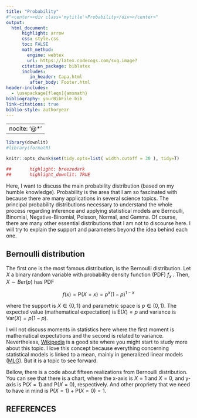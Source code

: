 ---
title: "Probability"
#"<center><div class='mytitle'>Probability</div></center>"
output:
  html_document:
      highlight: arrow
      css: style.css
      toc: FALSE
      math_method: 
        engine: webtex
        url: https://latex.codecogs.com/svg.image?
      citation_package: biblatex
      includes: 
         in_header: Capa.html
         after_body: Footer.html
header-includes:
  - \usepackage[fleqn]{amsmath}
bibliography: yourBibFile.bib
link-citations: true
biblio-style: authoryear
---


---
nocite: '@*'
---

```{r setup, include=FALSE, echo = FALSE}

library(downlit)
#library(formatR)

knitr::opts_chunk$set(tidy.opts=list( width.cutoff = 30 ), tidy=T)

##       highlight: breezedark
##       highlight_downlit: TRUE

```

\newcommand{\E}{\mathrm{E}}
\newcommand{\var}{\mathrm{Var}}
\newcommand{\P}{\mathrm{P}}

<section class="section" >
  <div class="content">

Here, I want to discuss the main probability distribution (based on my humble knowledge). Probability is the area that I am so fascinated with because there are many applications in several science topics. The principal probability distributions necessary to understand the whole process regarding inference and applying statistical models are Bernoulli, Binomial, Negative-Binomial, Poisson, Normal, and Gamma. Of course, there are many other essential distributions that I am not to discourse here. I will try to explain the support and parameters beyond the idea behind each one.  

# Bernoulli distribution

The first one is the most famous distribution, is the Bernoulli distribution. Let $X$ a binary random variable with probability density function (PDF) $f_{x}$ . Then, $X \sim Ber(p)$ has PDF

<div class="equation">
  $$f(x) = \P(X = x) = p^{x} (1-p)^{1-x}$$
</div>
    
where the support is $X \in \{0, 1\}$ and parametric space is $p \in (0, 1)$. The expected value (mathematical expectation) is $\E(X) = p$ and variance is $\var(X) = p(1 - p)$.

I will not discuss moments in statistics here where the first moment is mathematical expectations and the second is related to variance. Nevertheless, [Wikipedia](https://en.wikipedia.org/wiki/Moment_(mathematics)) is a good site where you might start to study more about this topic. I love this concept because everything concerning statistical models is linked to a mean, mainly in generalized linear models ([MLG](https://en.wikipedia.org/wiki/Generalized_linear_model)). But it is a topic to see forward. 

Bellow, there is a code about fifteen realizations from Bernoulli distribution. You can see that there is a chart, where the x-axis is $X = 1$ and $X = 0$, and  y-axis is $\P(X = 1)$ and $\P(X = 0)$, respectively. And other propriety that we need to have in mind is $\P(X = 1) + \P(X = 0) = 1$.


# REFERENCES

<div id="refs"></div>

</div>
</section>





